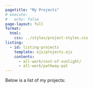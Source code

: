 ```yaml
---
pagetitle: "My Projects"
# execute:
#   echo: false
page-layout: full
format:
  html:
    css: ../styles/project-styles.css
listing:
  - id: listing-projects
    template: ejs/projects.ejs
    contents: 
      - all-work/cost-of-sunlight/
      - all-work/pathway-pal
---
```


Below is a list of my projects:

<br>

::: {#listing-projects}
:::
